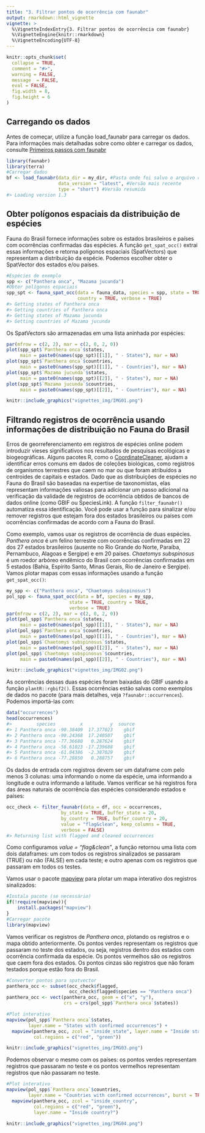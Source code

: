 ```yaml
---
title: "3. Filtrar pontos de ocorrência com faunabr"
output: rmarkdown::html_vignette
vignette: >
  %\VignetteIndexEntry{3. Filtrar pontos de ocorrência com faunabr}
  %\VignetteEngine{knitr::rmarkdown}
  %\VignetteEncoding{UTF-8}
---
```


```r
knitr::opts_chunk$set(
  collapse = TRUE,
  comment = "#>",
  warning = FALSE,
  message  = FALSE,
  eval = FALSE,
  fig.width = 8,
  fig.height = 6
)
```

## Carregando os dados
Antes de começar, utilize a função load_faunabr para carregar os dados. Para informações mais detalhadas sobre como obter e carregar os dados, consulte [Primeiros passos com faunabr](https://wevertonbio.github.io/faunabr/articles/primeiros_passos.html)

```r
library(faunabr)
library(terra)
#Carregar dados
bf <- load_faunabr(data_dir = my_dir, #Pasta onde foi salvo o arquivo com get_faunabr()
                   data_version = "latest", #Versão mais recente
                   type = "short") #Versão resumida
#> Loading version 1.3
```

## Obter polígonos espaciais da distribuição de espécies
Fauna do Brasil fornece informações sobre os estados brasileiros e países com ocorrências confirmadas das espécies. A função `get_spat_occ()` extrai essas informações e retorna polígonos espaciais (SpatVectors) que representam a distribuição da espécie. Podemos escolher obter o SpatVector dos estados e/ou países.

```r
#Espécies de exemplo
spp <- c("Panthera onca", "Mazama jucunda")
#Obter polígonos espaciais
spp_spt <- fauna_spat_occ(data = fauna_data, species = spp, state = TRUE,
                          country = TRUE, verbose = TRUE)
#> Getting states of Panthera onca
#> Getting countries of Panthera onca
#> Getting states of Mazama jucunda
#> Getting countries of Mazama jucunda
```

Os SpatVectors são armazenadas em uma lista aninhada por espécies:

```r
par(mfrow = c(2, 2), mar = c(2, 0, 2, 0)) 
plot(spp_spt$`Panthera onca`$states,
     main = paste0(names(spp_spt)[[1]], " - States"), mar = NA)
plot(spp_spt$`Panthera onca`$countries,
     main = paste0(names(spp_spt)[[1]], " - Countries"), mar = NA)
plot(spp_spt$`Mazama jucunda`$states,
     main = paste0(names(spp_spt)[[2]], " - States"), mar = NA)
plot(spp_spt$`Mazama jucunda`$countries,
     main = paste0(names(spp_spt)[[2]], " - Countries"), mar = NA)
```

```r
knitr::include_graphics("vignettes_img/IMG01.png")
```

## Filtrando registros de ocorrência usando informações de distribuição no Fauna do Brasil

Erros de georreferenciamento em registros de espécies online podem introduzir vieses significativos nos resultados de pesquisas ecológicas e biogeográficas. Alguns pacotes R, como o [CoordinateCleaner](https://besjournals.onlinelibrary.wiley.com/doi/10.1111/2041-210X.13152), ajudam a identificar erros comuns em dados de coleções biológicas, como registros de organismos terrestres que caem no mar ou que foram atribuídos a centroides de capitais e estados.
Dado que as distribuições de espécies no Fauna do Brasil são baseadas na expertise de taxonomistas, elas representam informações valiosas para adicionar um passo adicional na verificação da validade de registros de ocorrência obtidos de bancos de dados online (como GBIF ou SpeciesLink).
A função `filter_faunabr()` automatiza essa identificação. Você pode usar a função para sinalizar e/ou remover registros que estejam fora dos estados brasileiros ou países com ocorrências confirmadas de acordo com a Fauna do Brasil.

Como exemplo, vamos usar os registros de ocorrência de duas espécies. *Panthera onca* é um felino terrestre com ocorrências confirmadas em 22 dos 27 estados brasileiros (ausente no Rio Grande do Norte, Paraíba, Pernambuco, Alagoas e Sergipe) e em 20 países.
*Chaetomys subspinosus* é um roedor arbóreo endêmico do Brasil com ocorrências confirmadas em 5 estados (Bahia, Espírito Santo, Minas Gerais, Rio de Janeiro e Sergipe). Vamos plotar mapas com essas informações usando a função `get_spat_occ()`:

```r
my_spp <- c("Panthera onca", "Chaetomys subspinosus")
pol_spp <- fauna_spat_occ(data = bf, species = my_spp,
                       state = TRUE, country = TRUE, 
                       verbose = TRUE)
par(mfrow = c(2, 2), mar = c(2, 0, 2, 0))
plot(pol_spp$`Panthera onca`$states,
     main = paste0(names(pol_spp)[[1]], " - States"), mar = NA)
plot(pol_spp$`Panthera onca`$countries,
     main = paste0(names(pol_spp)[[1]], " - Countries"), mar = NA)
plot(pol_spp$`Chaetomys subspinosus`$states,
     main = paste0(names(pol_spp)[[2]], " - States"), mar = NA)
plot(pol_spp$`Chaetomys subspinosus`$countries,
     main = paste0(names(pol_spp)[[2]], " - Countries"), mar = NA)
```
```r
knitr::include_graphics("vignettes_img/IMG02.png")
```
As ocorrências dessas duas espécies foram baixadas do GBIF usando a função `plantR::rgbif2()`. Essas ocorrências estão salvas como exemplos de dados no pacote (para mais detalhes, veja `?faunabr::occurrences`). Podemos importá-las com:

```r
data("occurrences")
head(occurrences)
#>         species         x          y  source
#> 1 Panthera onca -90.38409  17.377023    gbif
#> 2 Panthera onca -90.24368  17.240507    gbif
#> 3 Panthera onca -77.36680   0.287624    gbif
#> 4 Panthera onca -56.61023 -17.239688    gbif
#> 5 Panthera onca -61.04386  -2.387029    gbif
#> 6 Panthera onca -77.28850   0.288757    gbif
```

Os dados de entrada com registros devem ser um dataframe com pelo menos 3 colunas: uma informando o nome da espécie, uma informando a longitude e outra informando a latitude.
Vamos verificar se há registros fora das áreas naturais de ocorrência das espécies considerando estados e países:

```r
occ_check <- filter_faunabr(data = df, occ = occurrences,
                    by_state = TRUE, buffer_state = 20,
                    by_country = TRUE, buffer_country = 20,
                    value = "flag&clean", keep_columns = TRUE,
                    verbose = FALSE)
#> Returning list with flagged and cleaned occurrences
```

Como configuramos *value = "flag&clean"*, a função retornou uma lista com dois dataframes: um com todos os registros sinalizados se passaram (TRUE) ou não (FALSE) em cada teste; e outro apenas com os registros que passaram em todos os testes.

Vamos usar o pacote [mapview](https://r-spatial.github.io/mapview/) para plotar um mapa interativo dos registros sinalizados:

```r
#Instala pacote (se necessário)
if(!require(mapview)){
    install.packages("mapview")
}
#Carregar pacote
library(mapview)
```

Vamos verificar os registros de *Panthera onca*, plotando os registros e o mapa obtido anteriormente. Os pontos verdes representam os registros que passaram no teste dos estados, ou seja, registros dentro dos estados com ocorrência confirmada da espécie. Os pontos vermelhos são os registros que caem fora dos estados. Os pontos cinzas são registros que não foram testados porque estão fora do Brasil.

```r
#Converter pontos para spatvector
panthera_occ <- subset(occ_check$flagged,
                       occ_check$flagged$species == "Panthera onca")
panthera_occ <- vect(panthera_occ, geom = c("x", "y"),
                     crs = crs(pol_spp$`Panthera onca`$states))

#Plot interativo
mapview(pol_spp$`Panthera onca`$states,
        layer.name = "States with confirmed occurrences") +
  mapview(panthera_occ, zcol = "inside_state", layer.name = "Inside state?",
          col.regions = c("red", "green"))
```
```r
knitr::include_graphics("vignettes_img/IMG03.png")
```
Podemos observar o mesmo com os países: os pontos verdes representam registros que passaram no teste e os pontos vermelhos representam registros que não passaram no teste.

```r
#Plot interativo
mapview(pol_spp$`Panthera onca`$countries,
        layer.name = "Countries with confirmed occurrences", burst = TRUE, legend = F) +
  mapview(panthera_occ, zcol = "inside_country",
          col.regions = c("red", "green"),
          layer.name = "Inside country?")
```
```r
knitr::include_graphics("vignettes_img/IMG04.png")
```
